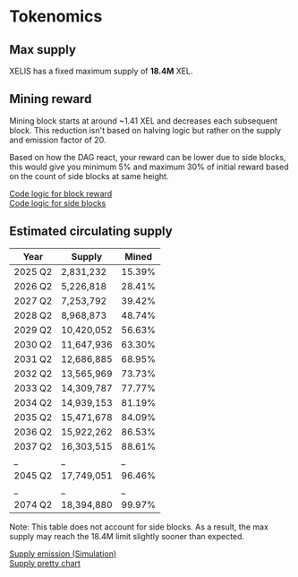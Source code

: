 # Tokenomics

## Max supply

XELIS has a fixed maximum supply of **18.4M** XEL.

## Mining reward

Mining block starts at around ~1.41 XEL and decreases each subsequent block. 
This reduction isn't based on halving logic but rather on the supply and emission factor of 20.

Based on how the DAG react, your reward can be lower due to side blocks, this would give you minimum 5% and maximum 30% of initial reward based on the count of side blocks at same height.

[Code logic for block reward](https://github.com/xelis-project/xelis-blockchain/blob/12afc7725522bf31caaac54f4d08d7a962cc0ade/xelis_daemon/src/core/blockchain.rs#L2622)  
[Code logic for side blocks](https://github.com/xelis-project/xelis-blockchain/blob/12afc7725522bf31caaac54f4d08d7a962cc0ade/xelis_daemon/src/core/blockchain.rs#L2606)

## Estimated circulating supply

| Year      | Supply     | Mined  |
|-----------|------------|--------|
| 2025 Q2   | 2,831,232  | 15.39% |
| 2026 Q2   | 5,226,818  | 28.41% |
| 2027 Q2   | 7,253,792  | 39.42% |
| 2028 Q2   | 8,968,873  | 48.74% |
| 2029 Q2   | 10,420,052 | 56.63% |
| 2030 Q2   | 11,647,936 | 63.30% |
| 2031 Q2   | 12,686,885 | 68.95% |
| 2032 Q2   | 13,565,969 | 73.73% |
| 2033 Q2   | 14,309,787 | 77.77% |
| 2034 Q2   | 14,939,153 | 81.19% |
| 2035 Q2   | 15,471,678 | 84.09% |
| 2036 Q2   | 15,922,262 | 86.53% |
| 2037 Q2   | 16,303,515 | 88.61% |
| _         | _          | _      |
| 2045 Q2   | 17,749,051 | 96.46% |
| _         | _          | _      |
| 2074 Q2   | 18,394,880 | 99.97% |

Note: This table does not account for side blocks. As a result, the max supply may reach the 18.4M limit slightly sooner than expected.

[Supply emission (Simulation)](https://stats.xelis.io/views/supply_emission)  
[Supply pretty chart](https://xelis.io/#supply)
